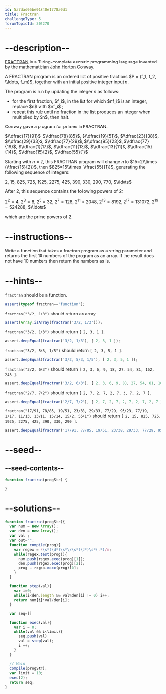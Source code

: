 ```yaml
---
id: 5a7dad05be01840e1778a0d1
title: Fractran
challengeType: 5
forumTopicId: 302270
---
```


# --description--

[FRACTRAN](https://en.wikipedia.org/wiki/FRACTRAN "wp: FRACTRAN") is a Turing-complete esoteric programming language invented by the mathematician [John Horton Conway](<https://en.wikipedia.org/wiki/John Horton Conway> "wp: John Horton Conway").

A FRACTRAN program is an ordered list of positive fractions $P = (f_1, f_2, \\ldots, f_m)$, together with an initial positive integer input $n$.

The program is run by updating the integer $n$ as follows:

<ul>
  <li>for the first fraction, $f_i$, in the list for which $nf_i$ is an integer, replace $n$ with $nf_i$ ;</li>
  <li>repeat this rule until no fraction in the list produces an integer when multiplied by $n$, then halt.</li>
</ul>

Conway gave a program for primes in FRACTRAN:

$\\dfrac{17}{91}$, $\\dfrac{78}{85}$, $\\dfrac{19}{51}$, $\\dfrac{23}{38}$, $\\dfrac{29}{33}$, $\\dfrac{77}{29}$, $\\dfrac{95}{23}$, $\\dfrac{77}{19}$, $\\dfrac{1}{17}$, $\\dfrac{11}{13}$, $\\dfrac{13}{11}$, $\\dfrac{15}{14}$, $\\dfrac{15}{2}$, $\\dfrac{55}{1}$

Starting with $n=2$, this FRACTRAN program will change $n$ to $15=2\\times (\\frac{15}{2})$, then $825=15\\times (\\frac{55}{1})$, generating the following sequence of integers:

$2$, $15$, $825$, $725$, $1925$, $2275$, $425$, $390$, $330$, $290$, $770$, $\\ldots$

After 2, this sequence contains the following powers of 2:

$2^2=4$, $2^3=8$, $2^5=32$, $2^7=128$, $2^{11}=2048$, $2^{13}=8192$, $2^{17}=131072$, $2^{19}=524288$, $\\ldots$

which are the prime powers of 2.

# --instructions--

Write a function that takes a fractran program as a string parameter and returns the first 10 numbers of the program as an array. If the result does not have 10 numbers then return the numbers as is.

# --hints--

`fractran` should be a function.

```js
assert(typeof fractran=='function');
```

`fractran("3/2, 1/3")` should return an array.

```js
assert(Array.isArray(fractran('3/2, 1/3')));
```

`fractran("3/2, 1/3")` should return `[ 2, 3, 1 ]`.

```js
assert.deepEqual(fractran('3/2, 1/3'), [ 2, 3, 1 ]);
```

`fractran("3/2, 5/3, 1/5")` should return `[ 2, 3, 5, 1 ]`.

```js
assert.deepEqual(fractran('3/2, 5/3, 1/5'), [ 2, 3, 5, 1 ]);
```

`fractran("3/2, 6/3")` should return `[ 2, 3, 6, 9, 18, 27, 54, 81, 162, 243 ]`.

```js
assert.deepEqual(fractran('3/2, 6/3'), [ 2, 3, 6, 9, 18, 27, 54, 81, 162, 243 ]);
```

`fractran("2/7, 7/2")` should return `[ 2, 7, 2, 7, 2, 7, 2, 7, 2, 7 ]`.

```js
assert.deepEqual(fractran('2/7, 7/2'), [ 2, 7, 2, 7, 2, 7, 2, 7, 2, 7 ]);
```

`fractran("17/91, 78/85, 19/51, 23/38, 29/33, 77/29, 95/23, 77/19, 1/17, 11/13, 13/11, 15/14, 15/2, 55/1")` should return `[ 2, 15, 825, 725, 1925, 2275, 425, 390, 330, 290 ]`.

```js
assert.deepEqual(fractran('17/91, 78/85, 19/51, 23/38, 29/33, 77/29, 95/23, 77/19, 1/17, 11/13, 13/11, 15/14, 15/2, 55/1'), [ 2, 15, 825, 725, 1925, 2275, 425, 390, 330, 290 ]);
```

# --seed--

## --seed-contents--

```js
function fractran(progStr) {

}
```

# --solutions--

```js
function fractran(progStr){
  var num = new Array();
  var den = new Array();
  var val ;
  var out="";
  function compile(prog){
    var regex = /\s*(\d*)\s*\/\s*(\d*)\s*(.*)/m;
    while(regex.test(prog)){
      num.push(regex.exec(prog)[1]);
      den.push(regex.exec(prog)[2]);
      prog = regex.exec(prog)[3];
    }
  }

  function step(val){
    var i=0;
    while(i<den.length && val%den[i] != 0) i++;
    return num[i]*val/den[i];
  }

  var seq=[]

  function exec(val){
    var i = 0;
    while(val && i<limit){
      seq.push(val)
      val = step(val);
      i ++;
    }
  }

  // Main
  compile(progStr);
  var limit = 10;
  exec(2);
  return seq;
}
```
